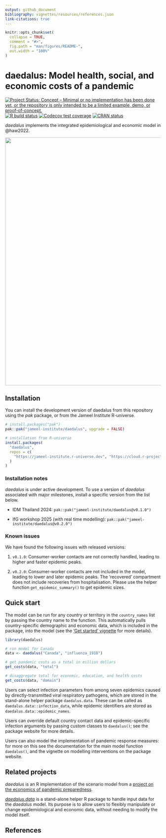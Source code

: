 ```yaml
---
output: github_document
bibliography: vignettes/resources/references.json
link-citations: true
---
```


<!-- README.md is generated from README.Rmd. Please edit that file -->

```r
knitr::opts_chunk$set(
  collapse = TRUE,
  comment = "#>",
  fig.path = "man/figures/README-",
  out.width = "100%"
)
```

# daedalus: Model health, social, and economic costs of a pandemic

<!-- badges: start -->
[![Project Status: Concept – Minimal or no implementation has been done yet, or the repository is only intended to be a limited example, demo, or proof-of-concept.](https://www.repostatus.org/badges/latest/concept.svg)](https://www.repostatus.org/#concept)
[![R build status](https://github.com/jameel-institute/daedalus/workflows/R-CMD-check/badge.svg)](https://github.com/jameel-institute/daedalus/actions/workflows/R-CMD-check.yaml)
[![Codecov test coverage](https://codecov.io/gh/jameel-institute/daedalus/branch/main/graph/badge.svg)](https://app.codecov.io/gh/jameel-institute/daedalus?branch=main)
[![CRAN status](https://www.r-pkg.org/badges/version/daedalus)](https://CRAN.R-project.org/package=daedalus)
<!-- badges: end -->

_daedalus_ implements the integrated epidemiological and economic model in @haw2022.

<img src="vignettes/figures/daedalus.png" align="center" style = "border: none; float: center;" width = "800px">

## Installation

You can install the development version of daedalus from this repository using the _pak_ package, or from the Jameel Institute R-universe.

```r
# install.packages("pak")
pak::pak("jameel-institute/daedalus", upgrade = FALSE)

# installation from R-universe
install.packages(
  "daedalus", 
  repos = c(
    "https://jameel-institute.r-universe.dev", "https://cloud.r-project.org"
  )
)
```

### Installation notes

_daedalus_ is under active development. To use a version of _daedalus_ associated with major milestones, install a specific version from the list below.

- IDM Thailand 2024: `pak::pak("jameel-institute/daedalus@v0.1.0")`

- IfG workshop 2025 (with real time modelling): `pak::pak("jameel-institute/daedalus@v0.2.0")`

### Known issues

We have found the following issues with released versions:

1. `v0.1.0`: Consumer-worker contacts are not correctly handled, leading to higher and faster epidemic peaks.

2. `v0.2.0`: Consumer-worker contacts are not included in the model, leading to lower and later epidemic peaks. The 'recovered' compartment does not include recoveries from hospitalisation. Please use the helper function `get_epidemic_summary()` to get epidemic sizes.

## Quick start

The model can be run for any country or territory in the `country_names` list by passing the country name to the function.
This automatically pulls country-specific demographic and economic data, which is included in the package, into the model (see the ['Get started' vignette](https://jameel-institute.github.io/daedalus/articles/daedalus.html) for more details).

```r
library(daedalus)

# run model for Canada
data <- daedalus("Canada", "influenza_1918")

# get pandemic costs as a total in million dollars
get_costs(data, "total")

# disaggregate total for economic, education, and health costs
get_costs(data, "domain")
```

Users can select infection parameters from among seven epidemics caused by directly-transmitted viral respiratory pathogens, which are stored in the stand-alone helper package `daedalus.data`. These can be called as `daedalus.data::infection_data`, while epidemic identifiers are stored as `daedalus.data::epidemic_names`.

Users can override default country contact data and epidemic-specific infection arguments by passing custom classes to `daedalus()`; see the package website for more details.

Users can also model the implementation of pandemic response measures: for more on this see the documentation for the main model function `daedalus()`, and the vignette on modelling interventions on the package website.

## Related projects

_daedalus_ is an R implementation of the scenario model from a [project on the economics of pandemic preparedness](https://github.com/robj411/p2_drivers).

[_daedalus.data_](https://github.com/jameel-institute/daedalus.data) is a stand-alone helper R package to handle input data for the _daedalus_ model. Its purpose is to allow users to flexibly manipulate or change epidemiological and economic data, without needing to modify the model itself.

## References
